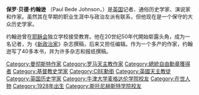 {{Expand language|1=en|time=2020-09-07T06:10:56+00:00}}
{{Infobox person
| name = 保罗·约翰逊<br>Paul Johnson
| honorific_suffix = {{post-nominals|country=GBR|CBE|size=100%}}
| image = PaulJohnson1.jpg
| caption = 约翰逊（右）在2006年获得[[總統自由勳章|總統自由勳章]]后受到{{link-en|诺曼·弗朗西斯|Norman Francis}}和{{link-en|露丝·约翰逊·科尔文|Ruth Johnson Colvin}}的祝贺
| birth_date = {{Birth date and age|df=yes|1928|11|2|}}
| birth_place = [[英格蘭|英格蘭]][[曼彻斯特|曼彻斯特]]
| birth_name = 保罗·贝德·约翰逊<br>Paul Bede Johnson
| death_date =
| death_place =
| occupation = {{hlist |記者|通俗历史学家}}
| salary =
| other_names =
| known_for = 《[[新政治家|新政治家]]》編輯(1965–70)
| spouse = {{marriage|Marigold Hunt |1957}}
| children = {{link-en|丹尼尔·约翰逊|Daniel Johnson (journalist)}}<br />{{link-en|盧克·約翰遜|Luke Johnson (businessman)}}
| parents =
| relatives =
| education = {{link-en|斯托尼赫斯特學院|Stonyhurst College}}
| alma_mater = [[牛津大学莫德林学院|牛津大学莫德林学院]]
| website = {{URL|http://pauljohnsonarchives.org}}
}}
'''保罗·贝德·约翰逊''' {{Post-nominals|CBE|country=GBR}}（Paul Bede Johnson，{{bd|1928年|11月2日||}}）是[[英国|英国]]记者、通俗历史学家、演说家和作家。虽然其在早期的职业生涯中与政治左派有联系，但他现在是一个保守的大众历史学家。

约翰逊曾在[[耶稣会|耶稣会]]独立学校{{link-en|斯托尼赫斯特學院|Stonyhurst College}}接受教育。他在20世纪50年代開始崭露头角，成为一名记者，为《[[新政治家|新政治家]]》杂志撰稿，后来又担任编辑。作为一个多产的作家，约翰逊写了40多本书，并为许多杂志和报纸撰稿。

{{Authority control}}
{{DEFAULTSORT:Johnson, Paul}}
[[Category:曼彻斯特作家|Category:曼彻斯特作家]]
[[Category:罗马天主教作家|Category:罗马天主教作家]]
[[Category:總統自由勳章獲得者|Category:總統自由勳章獲得者]]
[[Category:基督教史学家|Category:基督教史学家]]
[[Category:CBE勳銜|Category:CBE勳銜]]
[[Category:英國天主教徒|Category:英國天主教徒]]
[[Category:英国历史学家|Category:英国历史学家]]
[[Category:牛津大学麦格达伦学院校友|Category:牛津大学麦格达伦学院校友]]
[[Category:在世人物|Category:在世人物]]
[[Category:1928年出生|Category:1928年出生]]
[[Category:斯托尼赫斯特学院校友|Category:斯托尼赫斯特学院校友]]